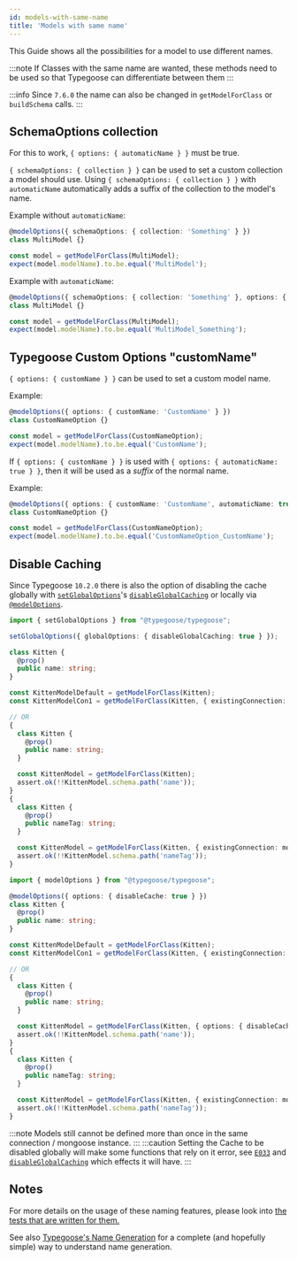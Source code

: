 ```yaml
---
id: models-with-same-name
title: 'Models with same name'
---
```


<!--MDX Import section-->


<!--END MDX Import section-->

This Guide shows all the possibilities for a model to use different names.

:::note
If Classes with the same name are wanted, these methods need to be used so that Typegoose can differentiate between them
:::

:::info
Since `7.6.0` the name can also be changed in `getModelForClass` or `buildSchema` calls.
:::

## SchemaOptions collection

For this to work, `{ options: { automaticName } }` must be true.

`{ schemaOptions: { collection } }` can be used to set a custom collection a model should use.
Using `{ schemaOptions: { collection } }` with `automaticName` automatically adds a suffix of the collection to the model's name.

Example without `automaticName`:

```ts
@modelOptions({ schemaOptions: { collection: 'Something' } })
class MultiModel {}

const model = getModelForClass(MultiModel);
expect(model.modelName).to.be.equal('MultiModel');
```

Example with `automaticName`:

```ts
@modelOptions({ schemaOptions: { collection: 'Something' }, options: { automaticName: true } })
class MultiModel {}

const model = getModelForClass(MultiModel);
expect(model.modelName).to.be.equal('MultiModel_Something');
```

## Typegoose Custom Options "customName"

`{ options: { customName } }` can be used to set a custom model name.

Example:

```ts
@modelOptions({ options: { customName: 'CustomName' } })
class CustomNameOption {}

const model = getModelForClass(CustomNameOption);
expect(model.modelName).to.be.equal('CustomName');
```

If `{ options: { customName } }` is used with `{ options: { automaticName: true } }`, then it will be used as a *suffix* of the normal name.

Example:

```ts
@modelOptions({ options: { customName: 'CustomName', automaticName: true } })
class CustomNameOption {}

const model = getModelForClass(CustomNameOption);
expect(model.modelName).to.be.equal('CustomNameOption_CustomName');
```

## Disable Caching

Since Typegoose `10.2.0` there is also the option of disabling the cache globally with [`setGlobalOptions`](../../api/functions/setGlobalOptions.md)'s [`disableGlobalCaching`](../../api/functions/setGlobalOptions.md#disableglobalcaching) or locally via [`@modelOptions`](../../api/decorators/modelOptions.md#disablecaching).

<Tabs groupId="caching-global-local">
  <TabItem value="global" label="Disable Cache globally">

```ts
import { setGlobalOptions } from "@typegoose/typegoose";

setGlobalOptions({ globalOptions: { disableGlobalCaching: true } });

class Kitten {
  @prop()
  public name: string;
}

const KittenModelDefault = getModelForClass(Kitten);
const KittenModelCon1 = getModelForClass(Kitten, { existingConnection: mongoose.createConnection() });

// OR
{
  class Kitten {
    @prop()
    public name: string;
  }

  const KittenModel = getModelForClass(Kitten);
  assert.ok(!!KittenModel.schema.path('name'));
}
{
  class Kitten {
    @prop()
    public nameTag: string;
  }

  const KittenModel = getModelForClass(Kitten, { existingConnection: mongoose.createConnection() }); // still requires being defined on a different connection / mongoose instance
  assert.ok(!!KittenModel.schema.path('nameTag'));
}
```

  </TabItem>
  <TabItem value="local" label="Disable Cache locally" default>

```ts
import { modelOptions } from "@typegoose/typegoose";

@modelOptions({ options: { disableCache: true } })
class Kitten {
  @prop()
  public name: string;
}

const KittenModelDefault = getModelForClass(Kitten);
const KittenModelCon1 = getModelForClass(Kitten, { existingConnection: mongoose.createConnection() });

// OR
{
  class Kitten {
    @prop()
    public name: string;
  }

  const KittenModel = getModelForClass(Kitten, { options: { disableCaching: true } });
  assert.ok(!!KittenModel.schema.path('name'));
}
{
  class Kitten {
    @prop()
    public nameTag: string;
  }

  const KittenModel = getModelForClass(Kitten, { existingConnection: mongoose.createConnection(), options: { disableCaching: true } }); // still requires being defined on a different connection / mongoose instance
  assert.ok(!!KittenModel.schema.path('nameTag'));
}
```

  </TabItem>
</Tabs>

:::note
Models still cannot be defined more than once in the same connection / mongoose instance.
:::
:::caution
Setting the Cache to be disabled globally will make some functions that rely on it error, see [`E033`](../error-warning-details.md#cache-disabled-e033) and [`disableGlobalCaching`](../../api/functions/setGlobalOptions.md#disableglobalcaching) which effects it will have.
:::

## Notes

For more details on the usage of these naming features, please look into [the tests that are written for them.](https://github.com/typegoose/typegoose/blob/r6/master/test/tests/customName.test.ts)

See also [Typegoose's Name Generation](./name-generation.md) for a complete (and hopefully simple) way to understand name generation.
